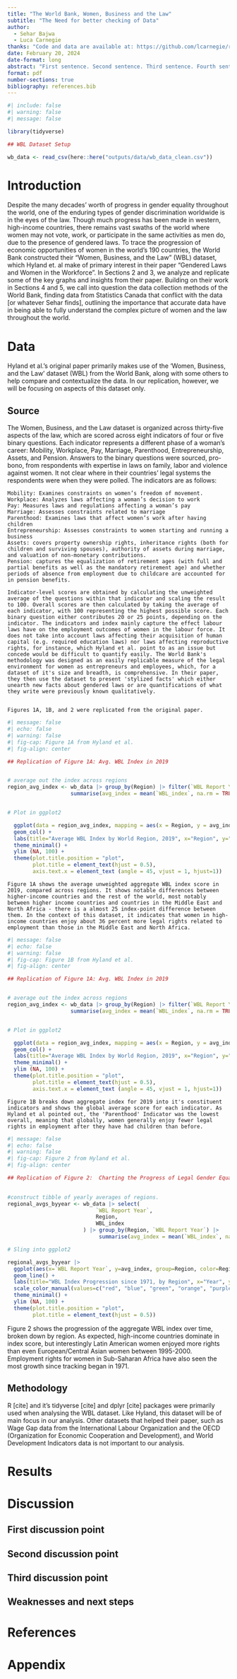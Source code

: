 ```yaml
---
title: "The World Bank, Women, Business and the Law"
subtitle: "The Need for better checking of Data"
author: 
  - Sehar Bajwa
  - Luca Carnegie
thanks: "Code and data are available at: https://github.com/lcarnegie/replicationpaper. "
date: February 20, 2024
date-format: long
abstract: "First sentence. Second sentence. Third sentence. Fourth sentence."
format: pdf
number-sections: true
bibliography: references.bib
---
```


```r
#| include: false
#| warning: false
#| message: false

library(tidyverse)

## WBL Dataset Setup

wb_data <- read_csv(here::here("outputs/data/wb_data_clean.csv"))
```


# Introduction

Despite the many decades' worth of progress in gender equality throughout the world, one of the enduring types of gender discrimination worldwide is in the eyes of the law. Though much progress has been made in western, high-income countries, there remains vast swaths of the world where women may not vote, work, or participate in the same activities as men do, due to the presence of gendered laws. To trace the progression of economic opportunities of women in the world's 190 countries, the World Bank constructed their "Women, Business, and the Law" (WBL) dataset, which Hyland et. al make of primary interest in their paper "Gendered Laws and Women in the Workforce". In Sections 2 and 3, we analyze and replicate some of the key graphs and insights from their paper. Building on their work in Sections 4 and 5, we  call into question the data collection methods of the World Bank, finding data from Statistics Canada that conflict with the data [or whatever Sehar finds], outlining the importance that accurate data have in being able to fully understand the complex picture of women and the law throughout the world.


# Data {#sec-data}

Hyland et al.'s original paper primarily makes use of the 'Women, Business, and the Law' dataset (WBL) from the World Bank, along with some others to help compare and contextualize the data. In our replication, however, we will be focusing on aspects of this dataset only. 

## Source {#subsec1-data}

The Women, Business, and the Law dataset is organized across thirty-five aspects of the law, which are scored across eight indicators of four or five binary questions. Each indicator represents a different phase of a woman’s career: Mobility, Workplace, Pay, Marriage, Parenthood, Entrepreneurship, Assets, and Pension. Answers to the binary questions were sourced, pro-bono, from respondents with expertise in laws on family, labor and violence against women. It not clear where in their countries' legal systems the respondents were when they were polled. The indicators are as follows: 
	
	Mobility: Examines constraints on women’s freedom of movement. 
	Workplace: Analyzes laws affecting a woman’s decision to work
	Pay: Measures laws and regulations affecting a woman’s pay
	Marriage: Assesses constraints related to marriage
	Parenthood: Examines laws that affect women’s work after having children
	Entrepreneurship: Assesses constraints to women starting and running a business
	Assets: covers property ownership rights, inheritance rights (both for children and surviving spouses), authority of assets during marriage, and valuation of non-monetary contributions. 
	Pension: captures the equalization of retirement ages (with full and partial benefits as well as the mandatory retirement age) and whether periods of absence from employment due to childcare are accounted for in pension benefits. 
	
	Indicator-level scores are obtained by calculating the unweighted average of the questions within that indicator and scaling the result to 100. Overall scores are then calculated by taking the average of each indicator, with 100 representing the highest possible score. Each binary question either contributes 20 or 25 points, depending on the indicator. The indicators and index mainly capture the effect labour laws have on the employment outcomes of women in the labour force. It does not take into account laws affecting their acquisition of human capital (e.g. required education laws) nor laws affecting reproductive rights, for instance, which Hyland et al. point to as an issue but concede would be difficult to quantify easily. The World Bank's methodology was designed as an easily replicable measure of the legal environment for women as entrepreneurs and employees, which, for a dataset of it's size and breadth, is comprehensive. In their paper, they then use the dataset to present 'stylized facts' which either unearth new facts about gendered laws or are quantifications of what they write were previously known qualitatively. 
	
	
	Figures 1A, 1B, and 2 were replicated from the original paper.
	
	
```r
#| message: false
#| echo: false
#| warning: false
#| fig-cap: Figure 1A from Hyland et al. 
#| fig-align: center

## Replication of Figure 1A: Avg. WBL Index in 2019


# average out the index across regions
region_avg_index <- wb_data |> group_by(Region) |> filter(`WBL Report Year` == 2019) |>
                    summarise(avg_index = mean(`WBL_index`, na.rm = TRUE), .groups = "drop")


# Plot in ggplot2

  ggplot(data = region_avg_index, mapping = aes(x = Region, y = avg_index)) +
  geom_col() +
  labs(title="Average WBL Index by World Region, 2019", x="Region", y="WBL Index") +
  theme_minimal() +
  ylim (NA, 100) +
  theme(plot.title.position = "plot",
        plot.title = element_text(hjust = 0.5), 
        axis.text.x = element_text (angle = 45, vjust = 1, hjust=1))

```
	
	
	Figure 1A shows the average unweighted aggregate WBL index score in 2019, compared across regions. It shows notable differences between higher-income countries and the rest of the world, most notably between higher income countries and countries in the Middle East and North Africa - there is a almost 25 index-point difference between them. In the context of this dataset, it indicates that women in high-income countries enjoy about 36 percent more legal rights related to employment than those in the Middle East and North Africa.
	
```r
#| message: false
#| echo: false
#| warning: false
#| fig-cap: Figure 1B from Hyland et al. 
#| fig-align: center

## Replication of Figure 1A: Avg. WBL Index in 2019


# average out the index across regions
region_avg_index <- wb_data |> group_by(Region) |> filter(`WBL Report Year` == 2019) |>
                    summarise(avg_index = mean(`WBL_index`, na.rm = TRUE), .groups = "drop")


# Plot in ggplot2

  ggplot(data = region_avg_index, mapping = aes(x = Region, y = avg_index)) +
  geom_col() +
  labs(title="Average WBL Index by World Region, 2019", x="Region", y="WBL Index") +
  theme_minimal() +
  ylim (NA, 100) +
  theme(plot.title.position = "plot",
        plot.title = element_text(hjust = 0.5), 
        axis.text.x = element_text (angle = 45, vjust = 1, hjust=1))

```
	
	Figure 1B breaks down aggregate index for 2019 into it's constituent indicators and shows the global average score for each indicator. As Hyland et al pointed out, the 'Parenthood' Indicator was the lowest overall, meaning that globally, women generally enjoy fewer legal rights in employment after they have had children than before. 
	
```r
#| message: false
#| echo: false
#| warning: false
#| fig-cap: Figure 2 from Hyland et al. 
#| fig-align: center

## Replication of Figure 2:  Charting the Progress of Legal Gender Equality over Time
  

#construct tibble of yearly averages of regions.   
regional_avgs_byyear <- wb_data |> select(
                            `WBL Report Year`, 
                            Region, 
                            WBL_index
                        ) |> group_by(Region, `WBL Report Year`) |> 
                             summarise(avg_index = mean(`WBL_index`, na.rm = TRUE), .groups = "drop")

# Sling into ggplot2

regional_avgs_byyear |> 
  ggplot(aes(x=`WBL Report Year`, y=avg_index, group=Region, color=Region)) +
  geom_line() +
  labs(title="WBL Index Progression since 1971, by Region", x="Year", y="WBL Index") +
  scale_color_manual(values=c("red", "blue", "green", "orange", "purple", "turquoise", "black"), labels=c("East Asia/Pacific","Europe/Central Asia", "High Income Countries (OECD)", "Latin America/Caribbean", "Middle East/North Africa", "South Asia", "Sub-Saharan Africa")) +
  theme_minimal() +
  ylim (NA, 100) + 
  theme(plot.title.position = "plot",
        plot.title = element_text(hjust = 0.5))

```
	
Figure 2 shows the progression of the aggregate WBL index over time, broken down by region. As expected, high-income countries dominate in index score, but interestingly Latin American women enjoyed more rights than even European/Central Asian women between 1995-2000.  Employment rights for women in Sub-Saharan Africa have also seen the most growth since tracking began in 1971.


## Methodology {#subsec2-data}

R [cite] and it's tidyverse [cite] and dplyr [cite] packages were primarily used when analysing the WBL dataset. Like Hyland, this dataset will be of main focus in our analysis. Other datasets that helped their paper, such as Wage Gap data from the International Labour Organization and the OECD (Organization for Economic Cooperation and Development), and World Development Indicators data is not important to our analysis. 


# Results {#sec-results}


# Discussion

## First discussion point {#sec-point1}

## Second discussion point {#sec-point2}

## Third discussion point {#sec-point3}

## Weaknesses and next steps


\newpage

# References

::: {#refs}
:::

\newpage


\appendix

# Appendix {-}






